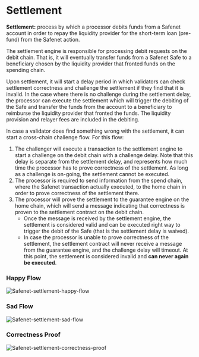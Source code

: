 # Settlement

**Settlement:** process by which a processor debits funds from a Safenet account in order to repay the liquidity provider for the short-term loan (pre-fund) from the Safenet action.


The settlement engine is responsible for processing debit requests on the debit chain. That is, it will eventually transfer funds from a Safenet Safe to a beneficiary chosen by the liquidity provider that fronted funds on the spending chain.

Upon settlement, it will start a delay period in which validators can check settlement correctness and challenge the settlement if they find that it is invalid. In the case where there is no challenge during the settlement delay, the processor can execute the settlement which will trigger the debiting of the Safe and transfer the funds from the account to a beneficiary to reimburse the liquidity provider that fronted the funds. The liquidity provision and relayer fees are included in the debiting.

In case a validator does find something wrong with the settlement, it can start a cross-chain challenge flow. For this flow:

1. The challenger will execute a transaction to the settlement engine to start a challenge on the debit chain with a challenge delay. Note that this delay is separate from the settlement delay, and represents how much time the processor has to prove correctness of the settlement. As long as a challenge is on-going, the settlement cannot be executed.
2. The processor is required to send information from the spend chain, where the Safenet transaction actually executed, to the home chain in order to prove correctness of the settlement there.
3. The processor will prove the settlement to the guarantee engine on the home chain, which will send a message indicating that correctness is proven to the settlement contract on the debit chain.
    - Once the message is received by the settlement engine, the settlement is considered valid and can be executed right way to trigger the debit of the Safe (that is the settlement delay is waived).
    - In case the processor is unable to prove correctness of the settlement, the settlement contract will never receive a message from the guarantee engine, and the challenge delay will timeout. At this point, the settlement is considered invalid and **can never again be executed**.


### Happy Flow

![Safenet-settlement-happy-flow](../../../assets/safenet-settlement-happy-flow.png)



### Sad Flow

![Safenet-settlement-sad-flow](../../../assets/safenet-settlement-sad-flow.png)

### Correctness Proof

![Safenet-settlement-correctness-proof](../../../assets/safenet-settlement-correctness-proof.png)